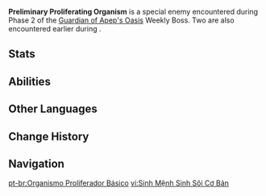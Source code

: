 {{Enemy Infobox
|dmgtype  = Dendro
|image    = Enemy Preliminary Proliferating Organism.png
|type     = Special Enemies
|group    = Proliferating Organisms
}}
'''Preliminary Proliferating Organism''' is a special enemy encountered during Phase 2 of the [[Guardian of Apep's Oasis]] Weekly Boss. Two are also encountered earlier during {{Quest|What Shape Does the Self Hold}}.

==Stats==
{{Enemy Stats|dendro_res=50%|hp_ratio=1.6|hp_type=2|atk_ratio=0.2|atk_type=2|hide_notes=1}}

==Abilities==
{{Enemy Attacks
|enemy = Preliminary Proliferating Organism

|name_1      = Melee Attack
|desc_1      = Performs a melee strike, dealing '''60% ATK''' as {{Color|Physical DMG}} and reducing cleansing progress by '''0.6%'''. If buffed by a Provender Proliferating Organism, DMG is increased to '''80% ATK''' and cleansing progress reduction is increased to '''1.2%'''.

|name_2      = Ranged Attack
|desc_2      = Fires an orb, dealing '''60% ATK''' as {{Color|Dendro DMG}} and reducing cleansing progress by '''0.6%'''. If buffed by a Provender Proliferating Organism, DMG is increased to '''100% ATK''' and cleansing progress reduction is increased to '''1.2%'''.
}}

==Other Languages==
{{Other Languages
|en       = Preliminary Proliferating Organism
|zhs      = 基础增殖生命体
|zhs_rm   = Jīchǔ Zēngzhí Shēngmìng-tǐ
|zht      = 基礎增殖生命體
|zht_rm   = Jīchǔ Zēngzhí Shēngmìng-tǐ
|zh_tl    = 
|ja       = 基本増殖生命体
|ja_rm    = Kihon Zoushoku Seimeitai
|ja_tl    = Fundamental Proliferating Lifeform
|ko       = 기본 증식 생명체
|ko_tl    = Basic Proliferation Organism
|es       = Organismo proliferador básico
|es_tl    = Basic Proliferating Organism
|fr       = Organisme proliférant préliminaire
|fr_tl    = Preliminary Proliferating Organism
|ru       = Базовый размножающийся организм
|ru_tl    = Basic Proliferating Organism
|th       = สิ่งมีชีวิตที่สามารถเพิ่มจำนวนได้อย่างรวดเร็วร่างพื้นฐาน
|th_rm    = 
|th_tl    = 
|vi       = Sinh Mệnh Sinh Sôi Cơ Bản
|vi_tl    = 
|de       = Basis-Wucherungsorganismus
|de_tl    = Base Proliferating Organism
|id       = Preliminary Proliferating Organism
|pt       = Organismo Proliferador Básico
|pt_tl    = 
|tr       = Çoğalan Öncü Organizma
|tr_tl    = Proliferating Precursor Organism
|it       = Organismo proliferante preliminare
|it_tl    = 
}}

==Change History==
{{Change History|3.6}}

==Navigation==
{{Enemy Navbox|Special}}

[[pt-br:Organismo Proliferador Básico]]
[[vi:Sinh Mệnh Sinh Sôi Cơ Bản]]